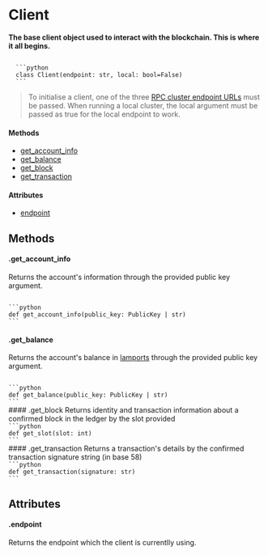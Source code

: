 # Client

**The base client object used to interact with the blockchain. This is where it all begins.**


<Code>
  ```python 
  class Client(endpoint: str, local: bool=False)
  ```
</Code>


> To initialise a client, one of the three [RPC cluster endpoint URLs](https://docs.solana.com/cluster/rpc-endpoints) must be passed. When running a local cluster, the local argument must be passed as true for the local endpoint to work.

#### Methods
- [get_account_info](#get_account_info)
- [get_balance](#get_balance)
- [get_block](#get_block)
- [get_transaction](#get_transaction)

#### Attributes
- [endpoint](#endpoint)

## Methods
#### .get_account_info
Returns the account's information through the provided public key argument.

<Code>
```python 
def get_account_info(public_key: PublicKey | str)
```
</Code>

#### .get_balance
Returns the account's balance in [lamports](https://docs.solana.com/introduction#what-are-sols) through the provided public key argument.

<Code>
```python 
def get_balance(public_key: PublicKey | str)
```
</Code>
#### .get_block
Returns identity and transaction information about a confirmed block in the ledger by the slot provided

<Code>
```python 
def get_slot(slot: int)
```
</Code>
#### .get_transaction
Returns a transaction's details by the confirmed transaction signature string (in base 58)
<Code>
```python 
def get_transaction(signature: str)
```
</Code>

## Attributes
#### .endpoint
Returns the endpoint which the client is currentlly using.